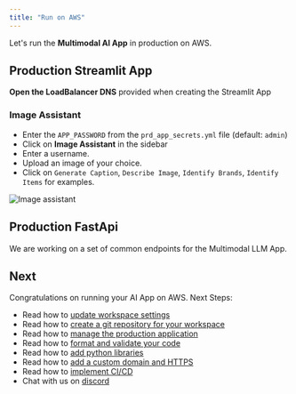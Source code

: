 ```yaml
---
title: "Run on AWS"
---
```


Let's run the **Multimodal AI App** in production on AWS.

<Snippet file="aws-setup.mdx" />

<Snippet file="update-prd-secrets.mdx" />

<Snippet file="create-aws-resources.mdx" />

## Production Streamlit App

**Open the LoadBalancer DNS** provided when creating the Streamlit App

### Image Assistant

- Enter the `APP_PASSWORD` from the `prd_app_secrets.yml` file (default: `admin`)
- Click on **Image Assistant** in the sidebar
- Enter a username.
- Upload an image of your choice.
- Click on `Generate Caption`, `Describe Image`, `Identify Brands`, `Identify Items` for examples.

![Image assistant](/images/ai-app-image-assistant-local.png)

## Production FastApi

<Note>

We are working on a set of common endpoints for the Multimodal LLM App.

</Note>

<Snippet file="ai-app-update-production.mdx" />

<Snippet file="ai-app-delete-aws-resources.mdx" />

## Next

Congratulations on running your AI App on AWS. Next Steps:

- Read how to [update workspace settings](/how-to/workspace-settings)
- Read how to [create a git repository for your workspace](/how-to/git-repo)
- Read how to [manage the production application](/how-to/production-app)
- Read how to [format and validate your code](/how-to/format-and-validate)
- Read how to [add python libraries](/how-to/python-libraries)
- Read how to [add a custom domain and HTTPS](how-to/domain-https)
- Read how to [implement CI/CD](how-to/ci-cd)
- Chat with us on [discord](https://discord.gg/4MtYHHrgA8)
